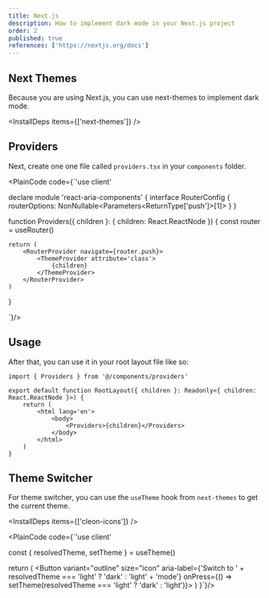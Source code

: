 ```yaml
---
title: Next.js
description: How to implement dark mode in your Next.js project
order: 2
published: true
references: ['https://nextjs.org/docs']
---
```


## Next Themes

Because you are using Next.js, you can use next-themes to implement dark mode.

<InstallDeps items={['next-themes']} />

## Providers

Next, create one one file called `providers.tsx` in your `components` folder.

<PlainCode code={`'use client'


declare module 'react-aria-components' {
    interface RouterConfig {
        routerOptions: NonNullable<Parameters<ReturnType<typeof useRouter>['push']>[1]>
    }
}

function Providers({ children }: { children: React.ReactNode }) {
    const router = useRouter()

    return (
        <RouterProvider navigate={router.push}>
            <ThemeProvider attribute='class'>
                {children}
            </ThemeProvider>
        </RouterProvider>
    )
}

`}/>

## Usage

After that, you can use it in your root layout file like so:

```tsx {1} {7}
import { Providers } from '@/components/providers'

export default function RootLayout({ children }: Readonly<{ children: React.ReactNode }>) {
    return (
        <html lang='en'>
            <body>
                <Providers>{children}</Providers>
            </body>
        </html>
    )
}
```

## Theme Switcher

For theme switcher, you can use the `useTheme` hook from `next-themes` to get the current theme.

<InstallDeps items={['cleon-icons']} />

<PlainCode code={`'use client'


  const { resolvedTheme, setTheme } = useTheme()

return (
    <Button
        variant="outline"
        size="icon"
        aria-label={'Switch to ' + resolvedTheme === 'light' ? 'dark' : 'light' + 'mode'}
        onPress={() => setTheme(resolvedTheme === 'light' ? 'dark' : 'light')}>
            <IconSun className="h-[1.2rem] w-[1.2rem] rotate-0 scale-100 transition-all dark:-rotate-90 dark:scale-0" />
            <IconMoon className="absolute h-[1.2rem] w-[1.2rem] rotate-90 scale-0 transition-all dark:rotate-0 dark:scale-100" />
    </Button>
)
}`}/>
